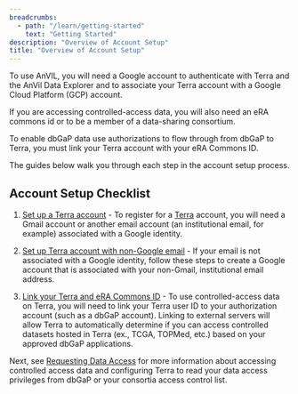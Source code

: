 ```yaml
---
breadcrumbs:
  - path: "/learn/getting-started"
    text: "Getting Started"
description: "Overview of Account Setup"
title: "Overview of Account Setup"
---
```


To use AnVIL, you will need a Google account to authenticate with Terra and the AnVil Data Explorer and to associate your Terra account with a Google Cloud Platform (GCP) account.

If you are accessing controlled-access data, you will also need an eRA commons id or to be a member of a data-sharing consortium.

To enable dbGaP data use authorizations to flow through from dbGaP to Terra, you must link your Terra account with your eRA Commons ID.

The guides below walk you through each step in the account setup process.

## Account Setup Checklist

1. [Set up a Terra account](https://support.terra.bio/hc/en-us/articles/360028235911-How-to-register-for-a-Terra-account) - To register for a [Terra](https://anvil.terra.bio/#workspaces) account, you will need a Gmail account or another email account (an institutional email, for example) associated with a Google identity.

1. [Set up Terra account with non-Google email](https://support.terra.bio/hc/en-us/articles/360029186611-Setting-up-a-Google-account-with-a-non-Google-email) - If your email is not associated with a Google identity, follow these steps to create a Google account that is associated with your non-Gmail, institutional email address.

1. [Link your Terra and eRA Commons ID](https://support.terra.bio/hc/en-us/articles/360038086332-Linking-Terra-to-External-Servers) - To use controlled-access data on Terra, you will need to link your Terra user ID to your authorization account (such as a dbGaP account). Linking to external servers will allow Terra to automatically determine if you can access controlled datasets hosted in Terra (ex., TCGA, TOPMed, etc.) based on your approved dbGaP applications.

Next, see [Requesting Data Access](/learn/accessing-data/requesting-data-access) for more information about accessing controlled access data and configuring Terra to read your data access privileges from dbGaP or your consortia access control list.
